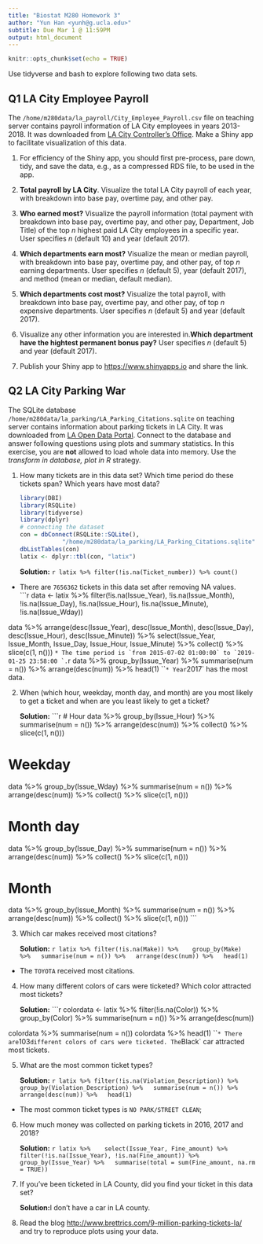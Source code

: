 ```yaml
---
title: "Biostat M280 Homework 3"
author: "Yun Han <yunh@g.ucla.edu>"
subtitle: Due Mar 1 @ 11:59PM
output: html_document
---
```


```r
knitr::opts_chunk$set(echo = TRUE)
```

Use tidyverse and bash to explore following two data sets.

## Q1 LA City Employee Payroll

The `/home/m280data/la_payroll/City_Employee_Payroll.csv` file on teaching server contains payroll information of LA City employees in years 2013-2018. It was downloaded from [LA City Controller's Office](https://controllerdata.lacity.org/Payroll/City-Employee-Payroll/pazn-qyym). Make a Shiny app to facilitate visualization of this data. 

1. For efficiency of the Shiny app, you should first pre-process, pare down, tidy, and save the data, e.g., as a compressed RDS file, to be used in the app.

2. **Total payroll by LA City**. Visualize the total LA City payroll of each year, with breakdown into base pay, overtime pay, and other pay.

3. **Who earned most?** Visualize the payroll information (total payment with breakdown into base pay, overtime pay, and other pay, Department, Job Title) of the top $n$ highest paid LA City employees in a specific year. User specifies $n$ (default 10) and year (default 2017).

4. **Which departments earn most?** Visualize the mean or median payroll, with breakdown into base pay, overtime pay, and other pay, of top $n$ earning departments. User specifies $n$ (default 5), year (default 2017), and method (mean or median, default median).

5. **Which departments cost most?** Visualize the total payroll, with breakdown into base pay, overtime pay, and other pay, of top $n$ expensive departments. User specifies $n$ (default 5) and year (default 2017).

6. Visualize any other information you are interested in.**Which department have the hightest permanent bonus pay?** User specifies $n$ (default 5) and year (default 2017).

7. Publish your Shiny app to <https://www.shinyapps.io> and share the link.

## Q2 LA City Parking War

The SQLite database `/home/m280data/la_parking/LA_Parking_Citations.sqlite` on teaching server contains information about parking tickets in LA City. It was downloaded from [LA Open Data Portal](https://data.lacity.org/A-Well-Run-City/Parking-Citations/wjz9-h9np). Connect to the database and answer following questions using plots and summary statistics. In this exercise, you are **not** allowed to load whole data into memory. Use the _transform in database, plot in R_ strategy.

1. How many tickets are in this data set? Which time period do these tickets span? Which years have most data?

    ```r
library(DBI)
library(RSQLite)
library(tidyverse)
library(dplyr)
# connecting the dataset
con = dbConnect(RSQLite::SQLite(),
                "/home/m280data/la_parking/LA_Parking_Citations.sqlite")
dbListTables(con)
latix <- dplyr::tbl(con, "latix")
    ```
    
     **Solution:**
    ```r
latix %>% filter(!is.na(Ticket_number)) %>% count() 
    ```
* There are `7656362` tickets in this data set after removing NA values.    
    ```r
data <- latix %>%
  filter(!is.na(Issue_Year), !is.na(Issue_Month), 
         !is.na(Issue_Day), !is.na(Issue_Hour), 
         !is.na(Issue_Minute), !is.na(Issue_Wday)) 

data %>% arrange(desc(Issue_Year), desc(Issue_Month), desc(Issue_Day), 
                 desc(Issue_Hour), desc(Issue_Minute)) %>%
  select(Issue_Year, Issue_Month, Issue_Day, Issue_Hour, Issue_Minute) %>%
  collect() %>%
  slice(c(1, n()))
    ```
* The time period is `from 2015-07-02 01:00:00` to `2019-01-25 23:58:00 `.
    ```r
data %>% group_by(Issue_Year) %>%
  summarise(num = n()) %>%
  arrange(desc(num)) %>%
  head(1)
    ```
* Year `2017` has the most data.

2. When (which hour, weekday, month day, and month) are you most likely to get a ticket and when are you least likely to get a ticket?

     **Solution:**
    ```r
# Hour
data %>% group_by(Issue_Hour) %>%
  summarise(num = n()) %>%
  arrange(desc(num)) %>%
  collect() %>%
  slice(c(1, n()))

# Weekday
data %>% group_by(Issue_Wday) %>%
  summarise(num = n()) %>%
  arrange(desc(num)) %>%
  collect() %>%
  slice(c(1, n()))

# Month day
data %>% group_by(Issue_Day) %>%
  summarise(num = n()) %>%
  arrange(desc(num)) %>%
  collect() %>%
  slice(c(1, n()))

# Month
data %>% group_by(Issue_Month) %>%
  summarise(num = n()) %>%
  arrange(desc(num)) %>%
  collect() %>%
  slice(c(1, n()))
    ```
    
3. Which car makes received most citations?

     **Solution:**
    ```r
latix %>% filter(!is.na(Make)) %>% 
  group_by(Make) %>%
  summarise(num = n()) %>%
  arrange(desc(num)) %>%
  head(1)
    ```
* The `TOYOTA` received most citations.

4. How many different colors of cars were ticketed? Which color attracted most tickets?

     **Solution:**
    ```r
colordata <- latix %>% filter(!is.na(Color)) %>% 
  group_by(Color) %>%
  summarise(num = n()) %>%
  arrange(desc(num))

colordata %>% summarise(num = n())
colordata %>% head(1)
    ```
* There are `103` different colors of cars were ticketed. The `Black` car attracted most tickets.

5. What are the most common ticket types?

     **Solution:**
    ```r
latix %>% filter(!is.na(Violation_Description)) %>% 
  group_by(Violation_Description) %>%
  summarise(num = n()) %>%
  arrange(desc(num)) %>%
  head(1)
    ```
* The most common ticket types is `NO PARK/STREET CLEAN`;

6. How much money was collected on parking tickets in 2016, 2017 and 2018?

     **Solution:**
    ```r
latix %>% 
  select(Issue_Year, Fine_amount) %>%
  filter(!is.na(Issue_Year), !is.na(Fine_amount)) %>%
  group_by(Issue_Year) %>%
  summarise(total = sum(Fine_amount, na.rm = TRUE)) 
    ```
    
7. If you've been ticketed in LA County, did you find your ticket in this data set?

     **Solution:**I don't have a car in LA county.

8. Read the blog <http://www.brettrics.com/9-million-parking-tickets-la/> and try to reproduce plots using your data.
